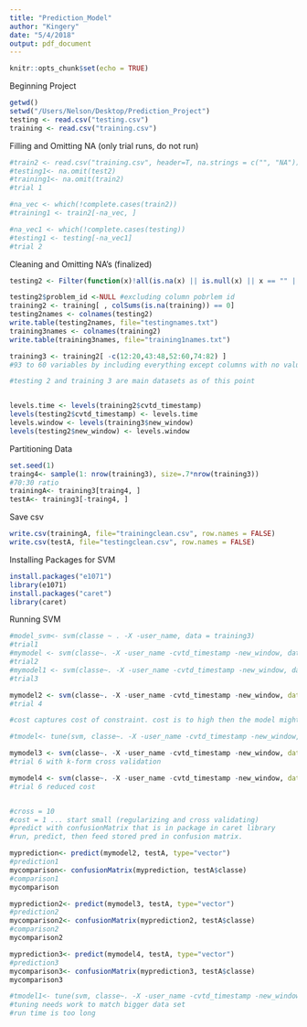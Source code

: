 ---
title: "Prediction_Model"
author: "Kingery"
date: "5/4/2018"
output: pdf_document
---

```{r setup, include=FALSE}
knitr::opts_chunk$set(echo = TRUE)
```

Beginning Project 
``` {r}
getwd()
setwd("/Users/Nelson/Desktop/Prediction_Project")
testing <- read.csv("testing.csv")
training <- read.csv("training.csv")
```

Filling and Omitting NA 
(only trial runs, do not run)

```{r}
#train2 <- read.csv("training.csv", header=T, na.strings = c("", "NA"))
#testing1<- na.omit(test2)
#training1<- na.omit(train2)
#trial 1

#na_vec <- which(!complete.cases(train2))
#training1 <- train2[-na_vec, ]

#na_vec1 <- which(!complete.cases(testing))
#testing1 <- testing[-na_vec1]
#trial 2
```

Cleaning and Omitting NA's 
(finalized)
``` {r}
testing2 <- Filter(function(x)!all(is.na(x) || is.null(x) || x == "" || x == 0), testing) 

testing2$problem_id <-NULL #excluding column pobrlem id
training2 <- training[ , colSums(is.na(training)) == 0]
testing2names <- colnames(testing2)
write.table(testing2names, file="testingnames.txt")
training3names <- colnames(training2)
write.table(training3names, file="training1names.txt")

training3 <- training2[ -c(12:20,43:48,52:60,74:82) ]
#93 to 60 variables by including everything except columns with no values 

#testing 2 and training 3 are main datasets as of this point


levels.time <- levels(training2$cvtd_timestamp)
levels(testing2$cvtd_timestamp) <- levels.time
levels.window <- levels(training3$new_window)
levels(testing2$new_window) <- levels.window

```
Partitioning Data
```{r}
set.seed(1)
traing4<- sample(1: nrow(training3), size=.7*nrow(training3))
#70:30 ratio
trainingA<- training3[traing4, ]
testA<- training3[-traing4, ]

```
Save csv
```{r}
write.csv(trainingA, file="trainingclean.csv", row.names = FALSE)
write.csv(testA, file="testingclean.csv", row.names = FALSE)
```

Installing Packages for SVM
```{r}
install.packages("e1071")
library(e1071)
install.packages("caret")
library(caret)
```

Running SVM 
```{r}
#model_svm<- svm(classe ~ . -X -user_name, data = training3)
#trial1
#mymodel <- svm(classe~. -X -user_name -cvtd_timestamp -new_window, data = training3)
#trial2
#mymodel1 <- svm(classe~. -X -user_name -cvtd_timestamp -new_window, data = training3, kernel="radial", gamma=1,cost=1)
#trial3

mymodel2 <- svm(classe~. -X -user_name -cvtd_timestamp -new_window, data = trainingA, kernel="radial",cost= 2^(2:9)) 
#trial 4

#cost captures cost of constraint. cost is to high then the model might store to many support vectors = over fitting vs. underfitting with a low cost. ranges = list(epsilon =seq(0,1,0.1), cost = 2(^(2:9))

#tmodel<- tune(svm, classe~. -X -user_name -cvtd_timestamp -new_window, data = trainingA, ranges = list(epsilon = seq(0,1,0.1), cost = 2^(2:9))) #trial 5

mymodel3 <- svm(classe~. -X -user_name -cvtd_timestamp -new_window, data = trainingA, kernel="radial",cost= 2^(2:9), cross=10) 
#trial 6 with k-form cross validation

mymodel4 <- svm(classe~. -X -user_name -cvtd_timestamp -new_window, data = trainingA, kernel="radial",cost= 2^(2:5), cross=10) 
#trial 6 reduced cost


#cross = 10 
#cost = 1 ... start small (regularizing and cross validating)
#predict with confusionMatrix that is in package in caret library
#run, predict, then feed stored pred in confusion matrix.

myprediction<- predict(mymodel2, testA, type="vector")
#prediction1
mycomparison<- confusionMatrix(myprediction, testA$classe)
#comparison1
mycomparison

myprediction2<- predict(mymodel3, testA, type="vector")
#prediction2
mycomparison2<- confusionMatrix(myprediction2, testA$classe)
#comparison2
mycomparison2

myprediction3<- predict(mymodel4, testA, type="vector")
#prediction3
mycomparison3<- confusionMatrix(myprediction3, testA$classe)
mycomparison3

#tmodel1<- tune(svm, classe~. -X -user_name -cvtd_timestamp -new_window, data = trainingA, ranges = list(epsilon = seq(0,1,0.1), cost = 2^(2:9)))
#tuning needs work to match bigger data set
#run time is too long


```


